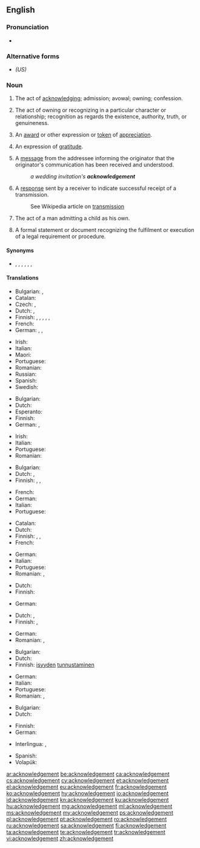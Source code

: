 ==English==

===Pronunciation===
* {{audio|en-us-acknowledgement.ogg|Audio (US)|lang=en}}

===Alternative forms===
* {{l|en|acknowledgment}} ''(US)''

===Noun===
{{en-noun}}

# {{label|en|British}} The act of [[acknowledge|acknowledging]]; admission; avowal; owning; confession.
# {{label|en|British}} The act of owning or recognizing in a particular character or relationship; recognition as regards the existence, authority, truth, or genuineness.
# {{label|en|British}} An [[award]] or other expression or [[token]] of [[appreciation]].
# {{label|en|British}} An expression of [[gratitude]].
# {{label|en|British}} A [[message]] from the addressee informing the originator that the originator's communication has been received and understood.
#: ''a wedding invitation's '''acknowledgement'''''
# {{label|en|British|telecommunications|computing|networking}} A [[response]] sent by a receiver to indicate successful receipt of a transmission.
#: See Wikipedia article on [[w:transmission (telecommunications)|transmission]]
# {{label|en|British|legal}} The act of a man admitting a child as his own.
# {{label|en|British|legal}} A formal statement or document recognizing the fulfilment or execution of a legal requirement or procedure.

====Synonyms====
* {{l|en|confession}}, {{l|en|concession}}, {{l|en|recognition}}, {{l|en|admission}}, {{l|en|avowal}}, {{l|en|recognizance}}, {{l|en|ACK}}

====Translations====
{{trans-top|act of acknowledging}}
* Bulgarian: {{t+|bg|признание}}, {{t+|bg|потвърждение}}
* Catalan: {{t|ca|reconeixement|m}}
* Czech: {{t|cs|uznání|n}}, {{t+|cs|přiznání|n}}
* Dutch: {{t+|nl|erkenning}}, {{t+|nl|bekentenis|f}}
* Finnish: {{t+|fi|tunnustus}}, {{t+|fi|tunnustaminen}}, {{t+|fi|hyväksyntä}}, {{t+|fi|hyväksyminen}}, {{t+|fi|myöntäminen}}, {{t+|fi|omistaminen}}
* French: {{t+|fr|reconnaissance|f}}
* German: {{t+|de|Anerkennung|f}}, {{t+|de|Bestätigung|f}}, {{t|de|Anerkenntnis|n}}
{{trans-mid}}
* Irish: {{t|ga|admháil|f}}
* Italian: {{t+|it|riconoscimento|m}}
* Maori: {{t|mi|tūtohunga}}
* Portuguese: {{t+|pt|reconhecimento|m}}
* Romanian: {{t+|ro|recunoaștere|f}}
* Russian: {{t+|ru|призна́ние|n}}
* Spanish: {{t+|es|reconocimiento|m}}
* Swedish: {{t+|sv|erkännande}}
{{trans-bottom}}

{{trans-top|act of owning or recognizing in a particular character or relationship}}
* Bulgarian: {{t+|bg|признание}}
* Dutch: {{t+|nl|erkenning|f}}
* Esperanto: {{t|eo|agnosko}}
* Finnish: {{t+|fi|tunnustaminen}}
* German: {{t+|de|Anerkennung|f}}, {{t|de|Anerkenntnis|n}}
{{trans-mid}}
* Irish: {{t|ga|admháil|f}}
* Italian: {{t+|it|riconoscimento|m}}
* Portuguese: {{t+|pt|reconhecimento|m}}
* Romanian: {{t+|ro|recunoaștere|f}}
{{trans-bottom}}

{{trans-top|award}}
* Bulgarian: {{t+|bg|отличие}}
* Dutch: {{t+|nl|toekenning|f}}, {{t+|nl|erkenning|f}}
* Finnish: {{t|fi|tunnustuspalkinto}}, {{t+|fi|palkinto}}, {{t|fi|huomionosoitus}}
{{trans-mid}}
* French: {{t+|fr|récompense|f}}
* German: {{t+|de|Anerkennung|f}}
* Italian: {{t+|it|riconoscimento|m}}
* Portuguese: {{t+|pt|reconhecimento|m}}
{{trans-bottom}}

{{trans-top|expression of thanks}}
* Catalan: {{t|ca|agraïment|m}}
* Dutch: {{t|nl|erkentelijkheid|f}}
* Finnish: {{t+|fi|tunnustus}}, {{t+|fi|kiitos}}, {{t+|fi|omistuskirjoitus}}
* French: {{t+|fr|remerciement|m}}
{{trans-mid}}
* German: {{t+|de|Anerkennung|f}}
* Italian: {{t+|it|riconoscimento|m}}
* Portuguese: {{t+|pt|reconhecimento|m}}
* Romanian: {{t+|ro|recunoștință|f}}, {{t+|ro|apreciere|f}}
{{trans-bottom}}

{{trans-top|message informing that the originator's communication has been received and understood}}
* Dutch: {{t|nl|ontvangstbevestiging|f}}
* Finnish: {{t+|fi|vastaus}}
{{trans-mid}}
* German: {{t+|de|Quittung|f}}
{{trans-bottom}}

{{trans-top|indication of a successful receipt of a transmission}}
* Dutch: {{t|nl|ontvangstbevestiging|f}}, {{t+|nl|kwitantie|f}}
* Finnish: {{t|fi|vastaanottoilmoitus}}, {{t|fi|kuittaus}}
{{trans-mid}}
* German: {{t+|de|Quittung|f}}
* Romanian: {{t+|ro|chitanță|f}}, {{t+|ro|recipisă|f}}
{{trans-bottom}}

{{trans-top|act of a man admitting a child as his own}}
* Bulgarian: {{t|bg|припознаване}}
* Dutch: {{t+|nl|erkenning|f}}
* Finnish: [[isyys|isyyden]] [[tunnustaminen]]
{{trans-mid}}
* German: {{t+|de|Anerkennung|f}}
* Italian: {{t+|it|riconoscimento|m}}
* Portuguese: {{t+|pt|reconhecimento|m}}
* Romanian: {{t+|ro|recunoaștere|f}}, {{t+|ro|adeverire|f}}
{{trans-bottom}}

{{trans-top|formal statement or document recognizing the fulfilment or execution of a legal requirement or procedure}}
* Bulgarian: {{t+|bg|потвърждение}}
* Dutch: {{t+|nl|bevestiging|f}}
{{trans-mid}}
* Finnish: {{t+|fi|todistus}}
* German: {{t+|de|Bestätigung|f}}
{{trans-bottom}}

{{checktrans-top}}
* Interlingua: {{t-check|ia|admission}}, {{t-check|ia|recognoscimento}}
{{trans-mid}}
* Spanish: {{t-check|es|reconocimiento|m}}
* Volapük: {{t-check|vo|dasev}}
{{trans-bottom}}

[[ar:acknowledgement]]
[[be:acknowledgement]]
[[ca:acknowledgement]]
[[cs:acknowledgement]]
[[cy:acknowledgement]]
[[et:acknowledgement]]
[[el:acknowledgement]]
[[eu:acknowledgement]]
[[fr:acknowledgement]]
[[ko:acknowledgement]]
[[hy:acknowledgement]]
[[io:acknowledgement]]
[[id:acknowledgement]]
[[kn:acknowledgement]]
[[ku:acknowledgement]]
[[hu:acknowledgement]]
[[mg:acknowledgement]]
[[ml:acknowledgement]]
[[ms:acknowledgement]]
[[my:acknowledgement]]
[[ps:acknowledgement]]
[[pl:acknowledgement]]
[[pt:acknowledgement]]
[[ro:acknowledgement]]
[[ru:acknowledgement]]
[[sa:acknowledgement]]
[[fi:acknowledgement]]
[[ta:acknowledgement]]
[[te:acknowledgement]]
[[tr:acknowledgement]]
[[vi:acknowledgement]]
[[zh:acknowledgement]]